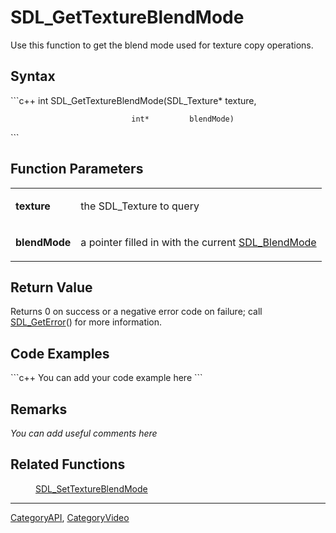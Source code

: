 <!-- pragma section-numbers off -->
<!-- pragma disable-camelcase -->

= SDL_GetTextureBlendMode =
Use this function to get the blend mode used for texture copy operations.


== Syntax ==
```c++
int SDL_GetTextureBlendMode(SDL_Texture* texture,
                            int*         blendMode)
```

== Function Parameters ==
{|
|'''texture'''
|the SDL_Texture to query
|-
|'''blendMode'''
|a pointer filled in with the current [[SDL_BlendMode]]
|}

== Return Value ==
Returns 0 on success or a negative error code on failure; call [[SDL_GetError]]() for more information.

== Code Examples ==
```c++
You can add your code example here
```

== Remarks ==
''You can add useful comments here''

== Related Functions ==
:[[SDL_SetTextureBlendMode]]

----
[[CategoryAPI]], [[CategoryVideo]]

